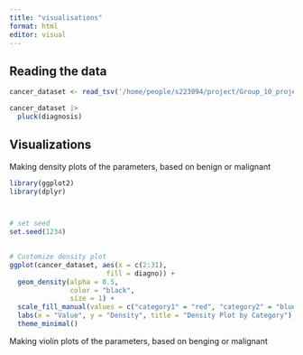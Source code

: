 ```yaml
---
title: "visualisations"
format: html
editor: visual
---
```


## Reading the data

```r
cancer_dataset <- read_tsv('/home/people/s223094/project/Group_10_project/data/02_dat_clean.tsv')

cancer_dataset |> 
  pluck(diagnosis)
```

## Visualizations

Making density plots of the parameters, based on benign or malignant

```r
library(ggplot2)
library(dplyr)



# set seed
set.seed(1234)

 
# Customize density plot
ggplot(cancer_dataset, aes(x = c(2:31), 
                        fill = diagno)) +
  geom_density(alpha = 0.5, 
               color = "black", 
               size = 1) +
  scale_fill_manual(values = c("category1" = "red", "category2" = "blue")) +
  labs(x = "Value", y = "Density", title = "Density Plot by Category") +
  theme_minimal()
```

Making violin plots of the parameters, based on benging or malignant

```r

```
